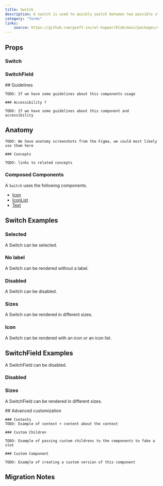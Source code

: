 ```yaml
---
title: Switch
description: A switch is used to quickly switch between two possible states. They are commonly used for “on/off” switches.
category: "forms"
links:
    source: https://github.com/gsoft-inc/wl-hopper/blob/main/packages/components/src/switch/src/Switch.tsx
---
```


<Example src="switch/docs/switch/preview" isOpen />

## Props

### Switch

<PropTable component="Switch" />

### SwitchField

<PropTable component="SwitchField" />

<FeatureFlag flag="next">
    ## Guidelines

    TODO: If we have some guidelines about this components usage

    ### Accessibility ?

    TODO: If we have some guidelines about this component and accessibility
</FeatureFlag>

## Anatomy

<FeatureFlag flag="rc">

    TODO: We have anatomy screenshots from the Figma, we could most likely use them here

    ### Concepts

    TODO: links to related concepts
</FeatureFlag>

### Composed Components

A `Switch` uses the following components.

- [Icon](./Icon)
- [IconList](./IconList)
- [Text](./Text)

## Switch Examples

### Selected

A Switch can be selected.

<Example src="switch/docs/switch/selected" />

### No label

A Switch can be rendered without a label.

<Example src="switch/docs/switch/nolabel" />

### Disabled

A Switch can be disabled.

<Example src="switch/docs/switch/disabled" />

### Sizes

A Switch can be rendered in different sizes.

<Example src="switch/docs/switch/sizes" />

### Icon

A Switch can be rendered with an icon or an icon list.

<Example src="switch/docs/switch/icons" />

## SwitchField Examples

A SwitchField can be disabled.

### Disabled

<Example src="switch/docs/switch/disabled" />

### Sizes

A SwitchField can be rendered in different sizes.

<Example src="switch/docs/switchfield/sizes" />

<FeatureFlag flag="next">
    ## Advanced customization

    ### Contexts
    TODO: Example of context + content about the context

    ### Custom Children

    TODO: Example of passing custom childrens to the components to fake a slot

    ### Custom Component

    TODO: Example of creating a custom version of this component
</FeatureFlag>

## Migration Notes

<MigrateGuide src="switch/docs/migration-notes" />
